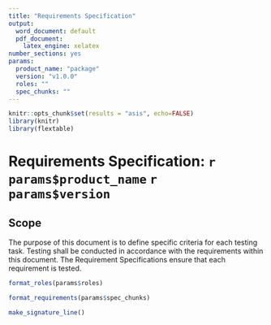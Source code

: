 ```yaml
---
title: "Requirements Specification"
output:
  word_document: default
  pdf_document:
    latex_engine: xelatex
number_sections: yes
params:
  product_name: "package"
  version: "v1.0.0"
  roles: ""
  spec_chunks: ""
---
```


```r
knitr::opts_chunk$set(results = "asis", echo=FALSE)
library(knitr)
library(flextable)
```

# Requirements Specification: `r params$product_name` `r params$version`

## Scope
The purpose of this document is to define specific criteria for each testing task. Testing shall be conducted in accordance with the requirements within this document. The Requirement Specifications ensure that each requirement is tested.

```r
format_roles(params$roles)
```


```r
format_requirements(params$spec_chunks)
```

\newpage

```r
make_signature_line()
```

